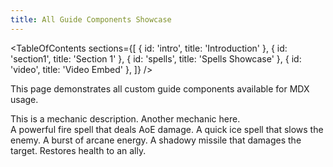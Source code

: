 ```yaml
---
title: All Guide Components Showcase
---
```


<TableOfContents sections={[
  { id: 'intro', title: 'Introduction' },
  { id: 'section1', title: 'Section 1' },
  { id: 'spells', title: 'Spells Showcase' },
  { id: 'video', title: 'Video Embed' },
]} />

<Section id="intro" title="Introduction">
  <p>This page demonstrates all custom guide components available for MDX usage.</p>
</Section>

<Section id="section1" title="Section 1">
  <Phase title="Phase 1">
    <Mechanic title="Mechanic A">This is a mechanic description.</Mechanic>
    <Mechanic title="Mechanic B">Another mechanic here.</Mechanic>
  </Phase>
</Section>

<Section id="spells" title="Spells Showcase">
  <SpellContainer>
    <Spell title="Fireball" image="/images/mogushan/stone-guards/chains.png">
      A powerful fire spell that deals AoE damage.
    </Spell>
    <Spell title="Ice Lance" image="/images/mogushan/stone-guards/chains.png">
      A quick ice spell that slows the enemy.
    </Spell>
    <Spell title="Arcane Blast" image="/images/mogushan/stone-guards/chains.png">
      A burst of arcane energy.
    </Spell>
    <Spell title="Shadow Bolt" image="/images/mogushan/stone-guards/chains.png">
      A shadowy missile that damages the target.
    </Spell>
    <Spell title="Healing Wave" image="/images/mogushan/stone-guards/chains.png">
      Restores health to an ally.
    </Spell>
  </SpellContainer>
</Section>

<Section id="video" title="Video Embed">
  <VideoEmbed url="/videos/background.mp4" />
</Section>

